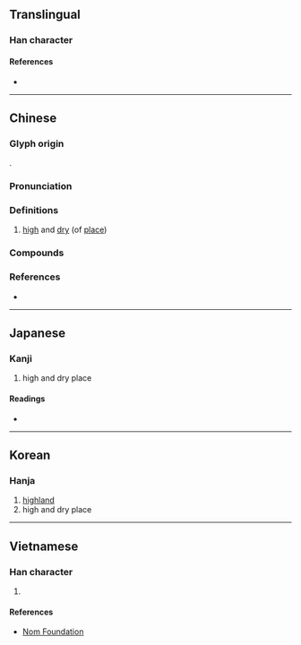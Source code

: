 {{also|垲}}
{{character info}}
==Translingual==

===Han character===
{{Han char|rn=32|rad=土|as=10|sn=13|four=42118|canj=GUMT|ids=⿰土豈}}

====References====
* {{Han ref|kx=0235.080|dkj=05326|dj=0473.010|hdz=10472.050|uh=584F|ud=22607|bh=DCE5|bd=56549}}

----

==Chinese==
{{zh-forms|s=垲}}

===Glyph origin===
{{Han etym}}
{{Han compound|土|豈|ls=psc|c1=s|c2=p}}.

===Pronunciation===
{{zh-pron
|m=kǎi
|c=hoi2
|h=pfs=
|md=
|mn=
|w=
|mc=y
|oc=y
|cat=a
}}

===Definitions===
{{zh-hanzi}}

# {{zh-o}} [[high]] and [[dry]] (of [[place]])

===Compounds===
{{zh-der|塏塏|爽塏}}

===References===
* {{R:yue:Hanzi}}

----

==Japanese==

===Kanji===
{{ja-kanji|grade=|rs=土10}}

# high and dry place

====Readings====
* {{ja-readings|on=[[かい]] (kai), [[がい]] (gai)|kun=}}

----

==Korean==

===Hanja===
{{ko-hanja|hangeul=개|rv=gae|mr=kae}}

# [[highland]]
# high and dry place

----

==Vietnamese==

===Han character===
{{vi-readings|reading=khải|rs=土10}}

# {{rfdef|vi|sort=土10}}

====References====
* [http://nomfoundation.org/common/nom_details.php?codepoint=584f Nom Foundation]